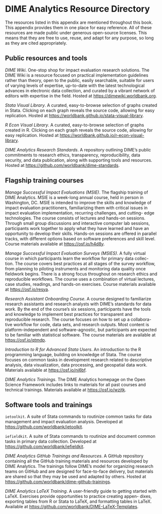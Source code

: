 # DIME Analytics Resource Directory {#resources}

The resources listed in this appendix are mentioned throughout this book. This
appendix provides them in one place for easy reference. All of these resources
are made public under generous open-source licenses. This means that they are
free to use, reuse, and adapt for any purpose, so long as they are cited
appropriately.

## Public resources and tools {-}

*DIME Wiki*. One-stop shop for impact evaluation research solutions. The DIME
Wiki is a resource focused on practical implementation guidelines rather than
theory, open to the public, easily searchable, suitable for users of varying
levels of expertise, up-to-date with the latest technological advances in
electronic data collection, and curated by a vibrant network of editors with
expertise in the field. Hosted at <https://dimewiki.worldbank.org>.

*Stata Visual Library*. A curated, easy-to-browse selection of graphs created in
Stata. Clicking on each graph reveals the source code, allowing for easy
replication. Hosted at <https://worldbank.github.io/stata-visual-library>.


*R Econ Visual Library*. A curated, easy-to-browse selection of graphs created
in R. Clicking on each graph reveals the source code, allowing for easy
replication. Hosted at <https://worldbank.github.io/r-econ-visual-library>.

*DIME Analytics Research Standards*. A repository outlining DIME’s public
commitments to research ethics, transparency, reproducibility, data security,
and data publication, along with supporting tools and resources. Hosted at
<https://github.com/worldbank/dime-standards>.


## Flagship training courses {-}


*Manage Successful Impact Evaluations (MSIE)*. The flagship training of DIME
Analytics. MSIE is a week-long annual course, held in person in Washington, DC.
MSIE is intended to improve the skills and knowledge of impact evaluation
practitioners, familiarizing them with critical issues in impact evaluation
implementation, recurring challenges, and cutting- edge technologies. The course
consists of lectures and hands-on sessions. Through small group discussions and
interactive computer lab sessions, participants work together to apply what they
have learned and have an opportunity to develop their skills. Hands-on sessions
are offered in parallel tracks, with different options based on software
preferences and skill level. Course materials available at
<https://osf.io/h4d8y>.

*Manage Successful Impact Evaluation Surveys (MSIES)*. A fully virtual course in
which participants learn the workflow for primary data collec- tion. The course
covers best practices at all stages of the survey workflow, from planning to
piloting instruments and monitoring data quality once fieldwork begins. There is
a strong focus throughout on research ethics and reproducible workflows. The
course uses a combination of virtual lectures, case studies, readings, and
hands-on exercises. Course materials available at <https://osf.io/resya>.

*Research Assistant Onboarding Course*. A course designed to familiarize
research assistants and research analysts with DIME’s standards for data work.
By the end of the course’s six sessions, participants have the tools and
knowledge to implement best practices for transparent and reproducible research.
The course focuses on how to set up a collabora- tive workflow for code, data
sets, and research outputs. Most content is platform-independent and
software-agnostic, but participants are expected to be familiar with statistical
software. The course materials are available at <https://osf.io/qtmdp>.

*Introduction to R for Advanced Stata Users*. An introduction to the R
programming language, building on knowledge of Stata. The course focuses on
common tasks in development research related to descriptive analysis, data
visualization, data processing, and geospatial data work. Materials available at
<https://osf.io/nj6bf>.

*DIME Analytics Trainings*. The DIME Analytics homepage on the Open Science
Framework includes links to materials for all past courses and technical
trainings. Materials available at <https://osf.io/wzjtk>.


## Software tools and trainings {-}

`ietoolkit`. A suite of Stata commands to routinize common tasks for data
management and impact evaluation analysis. Developed at
<https://github.com/worldbank/ietoolkit>.

`iefieldkit`. A suite of Stata commands to routinize and document common tasks
in primary data collection. Developed at
<https://github.com/worldbank/iefieldkit>.

*DIME Analytics GitHub Trainings and Resources*. A GitHub repository containing
all the GitHub training materials and resources developed by DIME Analytics. The
trainings follow DIME’s model for organizing research teams on GitHub and are
designed for face-to-face delivery, but materials are shared so that they may be
used and adapted by others. Hosted at
<https://github.com/worldbank/dime-github-trainings>.

*DIME Analytics LaTeX Training*. A user-friendly guide to getting started with
LaTeX. Exercises provide opportunities to practice creating appen- dixes,
exporting tables from R or Stata to LaTeX, and formatting tables in LaTeX.
Available at <https://github.com/worldbank/DIME-LaTeX-Templates>.
